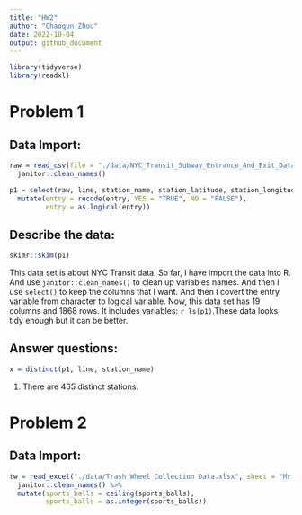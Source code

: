 ```yaml
---
title: "HW2"
author: "Chaoqun Zhou"
date: 2022-10-04
output: github_document
---
```

```r
library(tidyverse)
library(readxl)
```


# Problem 1

## Data Import:

```r
raw = read_csv(file = "./data/NYC_Transit_Subway_Entrance_And_Exit_Data.csv") %>% 
  janitor::clean_names() 

p1 = select(raw, line, station_name, station_latitude, station_longitude, route1:route11, entrance_type, entry, vending, ada) %>% 
  mutate(entry = recode(entry, YES = "TRUE", NO = "FALSE"),
         entry = as.logical(entry))
```

## Describe the data:
```r
skimr::skim(p1)
```
This data set is about NYC Transit data. So far, I have import the data into R. And use `janitor::clean_names()` to clean up variables names. And then I use `select()` to keep the columns that I want. And then I covert the entry variable from character to logical variable. Now, this data set has 19 columns and 1868 rows. It includes variables: `r ls(p1)`.These data looks tidy enough but it can be better. 

## Answer questions:

```r
x = distinct(p1, line, station_name)
```

1. There are 465 distinct stations. 


# Problem 2

## Data Import:

```r
tw = read_excel("./data/Trash Wheel Collection Data.xlsx", sheet = "Mr. Trash Wheel", range = "A2:N549") %>% 
  janitor::clean_names() %>% 
  mutate(sports_balls = ceiling(sports_balls), 
         sports_balls = as.integer(sports_balls))
```















